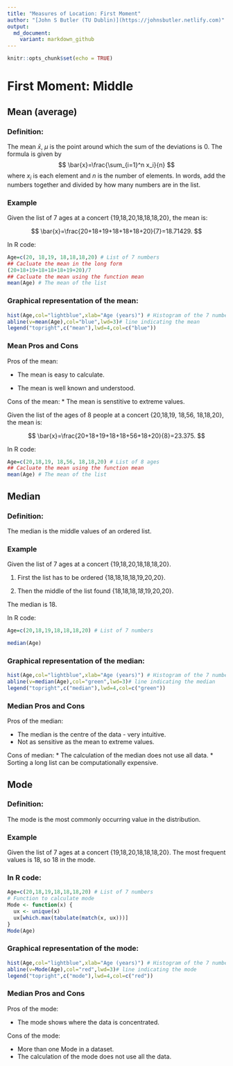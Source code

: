 ```yaml
---
title: "Measures of Location: First Moment"
author: "[John S Butler (TU Dublin)](https://johnsbutler.netlify.com)"
output:
  md_document:
    variant: markdown_github
---
```


```r
knitr::opts_chunk$set(echo = TRUE)
```

# First Moment: Middle

## Mean (average)
### Definition:

The mean $\bar{x}$, $\mu$ is the point around which the sum of the deviations is 0.
The formula is given by
$$ \bar{x}=\frac{\sum_{i=1}^n x_i}{n} $$
where $x_i$ is each element and $n$ is the number of elements.
In words, add the numbers together and divided by how many numbers are in the list.

### Example
Given the list of 7 ages at a concert {19,18,20,18,18,18,20}, the mean is:

$$ \bar{x}=\frac{20+18+19+18+18+18+20}{7}=18.71429. $$


In R code:

```r
Age=c(20, 18,19, 18,18,18,20) # List of 7 numbers
## Cacluate the mean in the long form
(20+18+19+18+18+18+19+20)/7
## Cacluate the mean using the function mean
mean(Age) # The mean of the list

```
### Graphical representation of the mean:

```r
hist(Age,col="lightblue",xlab="Age (years)") # Histogram of the 7 numbers
abline(v=mean(Age),col="blue",lwd=3)# line indicating the mean
legend("topright",c("mean"),lwd=4,col=c("blue"))


```


### Mean Pros and Cons
Pros of the mean:

* The mean is easy to calculate.

* The mean is well known and understood.

Cons of the mean:
* The mean is  senstitive to extreme values.

Given the list of the ages of  8 people at a concert {20,18,19, 18,56, 18,18,20}, the mean is:

$$ \bar{x}=\frac{20+18+19+18+18+56+18+20}{8}=23.375. $$


In R code:

```r
Age=c(20,18,19, 18,56, 18,18,20) # List of 8 ages
## Cacluate the mean using the function mean
mean(Age) # The mean of the list

```
## Median

### Definition:

The median is the middle values of an ordered list.

### Example
Given the list of 7 ages at a concert {19,18,20,18,18,18,20}. 

1. First the list has to be ordered
  {18,18,18,18,19,20,20}.
  
2. Then the middle of the list found
  {18,18,18,*18*,19,20,20}.
  
The median is 18.


In R code:

```r
Age=c(20,18,19,18,18,18,20) # List of 7 numbers

median(Age)

```
### Graphical representation of the median:

```r
hist(Age,col="lightblue",xlab="Age (years)") # Histogram of the 7 numbers
abline(v=median(Age),col="green",lwd=3)# line indicating the median
legend("topright",c("median"),lwd=4,col=c("green"))

```
### Median Pros and Cons
Pros of the median:

* The median is the centre of the data - very intuitive.
* Not as sensitive as the mean to extreme values.
 


Cons of median:
* The calculation of the median does not use all data.
* Sorting a long list can be computationally expensive.

## Mode

### Definition:

The mode is the most commonly occurring value in the distribution.

### Example
Given the list of 7 ages at a concert {19,18,20,18,18,18,20}. 
The most frequent values is 18, so 18 in the mode.


### In R code:

```r
Age=c(20,18,19,18,18,18,20) # List of 7 numbers
# Function to calculate mode
Mode <- function(x) {
  ux <- unique(x)
  ux[which.max(tabulate(match(x, ux)))]
}
Mode(Age)

```
### Graphical representation of the mode:

```r
hist(Age,col="lightblue",xlab="Age (years)") # Histogram of the 7 numbers
abline(v=Mode(Age),col="red",lwd=3)# line indicating the mode
legend("topright",c("mode"),lwd=4,col=c("red"))

```


### Median Pros and Cons
Pros of the mode:

* The mode shows where the data is concentrated.



Cons of the mode:

* More than one Mode in a dataset.
* The calculation of the mode does not use all the data.


